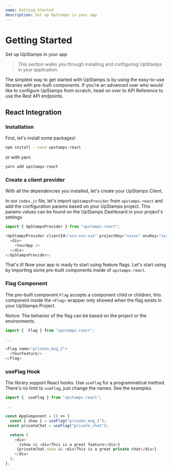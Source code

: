 ```yaml
---
name: Getting Started
description: Set up UpStamps in your app
---
```


# Getting Started

Set up UpStamps in your app

> This section walks you through installing and configuring UpStamps in your application.

The simplest way to get started with UpStamps is by using the easy-to-use libraries with pre-built components. If you're an advanced user who would like to configure UpStamps from scratch, head on over to API Reference to use the Rest API endpoints.

## React Integration

### Installation

First, let's install some packages!

```bash
npm install --save upstamps-react
```

or with yarn

```bash
yarn add upstamps-react
```

### Create a client provider

With all the dependencies you installed, let's create your UpStamps Client.

In our `index.js` file, let's import `UpStampsProvider` from `upstamps-react` and add the configuration params based on your UpStamps project. This params values can be found on the UpStamps Dashboard in your project's settings

```js
import { UpStampsProvider } from "upstamps-react";

<UpStampsProvider clientId="xxx-xxx-xxx" projectKey="xxxxx" envKey="xxxxx">
  <div>
    <YourApp />
  </div>
</UpStampsProvider>;
```

That's it! Now your app is ready to start using feature flags. Let's start using by importing some pre-built components inside of `upstamps-react`.

### Flag Component

The pre-built component `Flag` accepts a component child or children, this component inside the `<Flag>` wrapper only showed when the flag exists in your UpStamps Project.

Notice: The behavior of the flag can be based on the project or the environments.

```js
import {  Flag } from "upstamps-react";

...

<Flag name="private_msg_2">
  <YourFeature/>
</Flag>

```

### useFlag Hook

The library support React hooks. Use `useFlag` for a programmatical method. There's no limit to `useFlag`, just change the names. See the examples.

```js
import {  useFlag } from "upstamps-react";

...

const AppComponent = () => {
  const { show } = useFlag("private_msg_2");
 const privateChat = useFlag("private_chat");

  return (
    <div>
      {show && <div>This is a great feature</div>}
     {privateChat.show && <div>This is a great private chat</div>}
    </div>
  );
};
```
